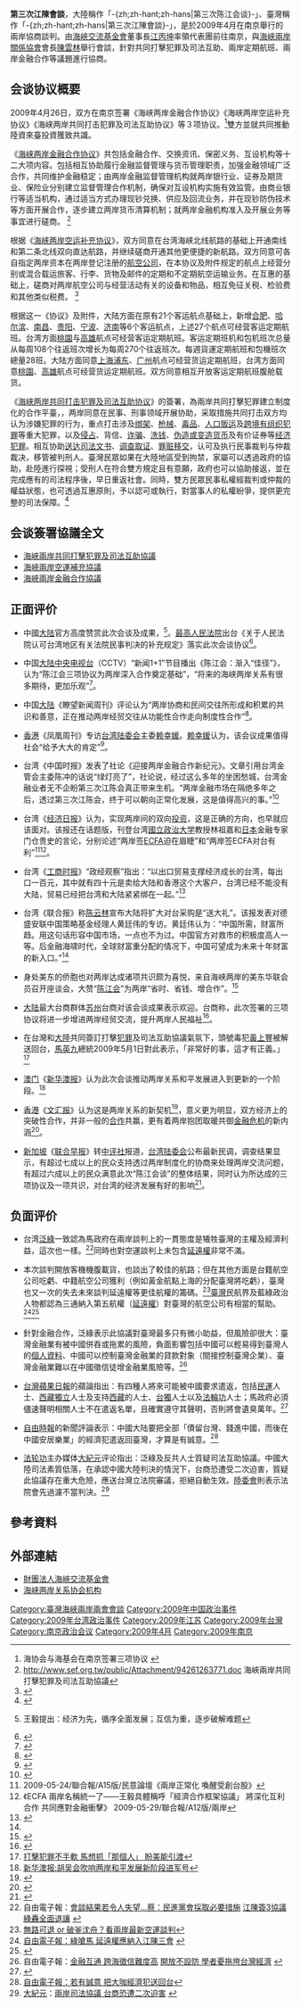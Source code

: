 {{noteTA
|T=zh-cn:第三次陈江会谈; zh-hk:第三次陳江會談; zh-tw:第三次江陳會談;
|1=zh-cn:陈江; zh-hk:陳江; zh-tw:江陳;
}}
'''第三次江陳會談'''，大陸稱作「-{zh;zh-hant;zh-hans|第三次陈江会谈}-」、臺灣稱作「-{zh;zh-hant;zh-hans|第三次江陳會談}-」，是於2009年4月在南京舉行的兩岸協商談判。由[[海峽交流基金會|海峽交流基金會]]董事長[[江丙坤|江丙坤]]率領代表團前往南京，與[[海峽兩岸關係協會|海峽兩岸關係協會]]會長[[陳雲林|陳雲林]]舉行會談，針對共同打擊犯罪及司法互助、兩岸定期航班、兩岸金融合作等議題進行協商。

== 会谈协议概要 ==
2009年4月26日，双方在南京签署《海峡两岸金融合作协议》《海峡两岸空运补充协议》《海峡两岸共同打击犯罪及司法互助协议》等３项协议。<ref> 海协会与海基会在南京签署三项协议  {{cite web |url=http://news.xinhuanet.com/newscenter/2009-04/26/content_11261021.htm |title=存档副本 |accessdate=2009-04-28 |deadurl=yes |archiveurl=https://web.archive.org/web/20090429131959/http://news.xinhuanet.com/newscenter/2009-04/26/content_11261021.htm |archivedate=2009-04-29 }}</ref>雙方並就共同推動陸資來臺投資獲致共識。

《[[海峡两岸金融合作协议|海峡两岸金融合作协议]]》共包括金融合作、交换资讯、保密义务、互设机构等十二大项内容。包括相互协助履行金融监督管理与货币管理职责，加强金融领域广泛合作，共同维护金融稳定；由两岸金融监督管理机构就两岸银行业、证券及期货业、保险业分别建立监督管理合作机制，确保对互设机构实施有效监管。由商业银行等适当机构，通过适当方式办理现钞兑换、供应及回流业务，并在现钞防伪技术等方面开展合作，逐步建立两岸货币清算机制；就两岸金融机构准入及开展业务等事宜进行磋商。 <ref>http://www.sef.org.tw/public/Attachment/94261263771.doc {{Wayback|url=http://www.sef.org.tw/public/Attachment/94261263771.doc |date=20200430014552 }} 海峽兩岸共同打擊犯罪及司法互助協議</ref>

根据《[[海峡两岸空运补充协议|海峡两岸空运补充协议]]》，双方同意在台湾海峡北线航路的基础上开通南线和第二条北线双向直达航路，并继续磋商开通其他更便捷的新航路。双方同意可各自指定两岸资本在两岸登记注册的[[航空公司|航空公司]]，在本协议及附件规定的航点上经营分别或混合载运旅客、行李、货物及邮件的定期和不定期航空运输业务。在互惠的基础上，磋商对两岸航空公司与经营活动有关的设备和物品，相互免征关税、检验费和其他类似税费。 <ref>{{Cite web |url=http://www.sef.org.tw/public/Attachment/9426127571.doc |title=存档副本 |access-date=2009-04-26 |archive-date=2020-04-30 |archive-url=https://web.archive.org/web/20200430014631/http://www.sef.org.tw/public/Attachment/9426127571.doc |dead-url=no }}</ref>

根据这一《协议》及附件，大陆方面在原有21个客运航点基础上，新增[[合肥|合肥]]、[[哈尔滨|哈尔滨]]、[[南昌|南昌]]、[[贵阳|贵阳]]、[[宁波|宁波]]、[[济南|济南]]等6个客运航点，上述27个航点可经营客运定期航班。台湾方面[[桃園市|桃園]]与[[高雄市|高雄]]航点可经营客运定期航班。客运定期班机和包机班次总量从每周108个往返班次增长为每周270个往返班次。每週貨運定期航班和包機班次總量28班。大陆方面同意[[浦东机场|上海浦东]]、[[广州|广州]]航点可经营货运定期航班，台湾方面同意[[桃園市|桃園]]、[[高雄市|高雄]]航点可经营货运定期航班。双方同意相互开放客运定期航班腹舱载货。 

《[[海峡两岸共同打击犯罪及司法互助协议|海峡两岸共同打击犯罪及司法互助协议]]》的簽署，為兩岸共同打擊犯罪建立制度化的合作平臺，，两岸同意在民事、刑事领域开展协助，采取措施共同打击双方均认为涉嫌犯罪的行为，重点打击涉及[[绑架|绑架]]、[[枪械|枪械]]、[[毒品|毒品]]、[[人口贩运|人口贩运]]及[[跨境有组织犯罪|跨境有组织犯罪]]等重大犯罪，以及[[偷竊|侵占]]、背信、[[诈骗|诈骗]]、[[洗钱|洗钱]]、[[伪造或变造货币|伪造或变造货币]]及有价证券等[[经济犯罪|经济犯罪]]。相互协助[[送达司法文书|送达司法文书]]、[[调查取证|调查取证]]、[[罪赃移交|罪赃移交]]，认可及执行民事裁判与仲裁裁决，移管被判刑人。臺灣民眾如果在大陸地區受到拘禁，家屬可以透過政府的協助，赴陸進行探視；受刑人在符合雙方規定且有意願，政府也可以協助接返，並在完成應有的司法程序後，早日重返社會。同時，雙方民眾民事私權經裁判或仲裁的權益狀態，也可透過互惠原則，予以認可或執行，對當事人的私權紛爭，提供更完整的司法保障。<ref>{{Cite web |url=http://www.sef.org.tw/public/Attachment/94261272771.doc |title=存档副本 |access-date=2009-04-26 |archive-date=2020-04-30 |archive-url=https://web.archive.org/web/20200430014539/http://www.sef.org.tw/public/Attachment/94261272771.doc |dead-url=no }}</ref>

==会谈簽署協議全文==

*[http://www.sef.org.tw/public/Attachment/94261263771.doc 海峽兩岸共同打擊犯罪及司法互助協議] {{Wayback|url=http://www.sef.org.tw/public/Attachment/94261263771.doc |date=20200430014552 }}
*[http://www.sef.org.tw/public/Attachment/9426127571.doc 海峽兩岸空運補充協議] {{Wayback|url=http://www.sef.org.tw/public/Attachment/9426127571.doc |date=20200430014631 }}
*[http://www.sef.org.tw/public/Attachment/94261272771.doc 海峽兩岸金融合作協議] {{Wayback|url=http://www.sef.org.tw/public/Attachment/94261272771.doc |date=20200430014539 }}

==正面评价==
*中國[[大陆|大陆]]官方高度赞赏此次会谈及成果，<ref>{{cite web |url=http://news.xinhuanet.com/newscenter/2009-04/26/content_11261800.htm |title=存档副本 |accessdate=2009-04-28 |deadurl=yes |archiveurl=https://web.archive.org/web/20090430141552/http://news.xinhuanet.com/newscenter/2009-04/26/content_11261800.htm |archivedate=2009-04-30 }} 王毅提出：经济为先，循序全面发展；互信为重，逐步破解难题</ref>。[[中华人民共和国最高人民法院|最高人民法院]]出台《关于人民法院认可台湾地区有关法院民事判决的补充规定》落实此次会谈协议<ref>{{Cite web |url=http://news.xinmin.cn/rollnews/2009/05/13/1947214.html |title=杨毅：落实陈江会协议 最高法院明将发《补充规定》 |accessdate=2009-05-29 |archive-date=2016-03-04 |archive-url=https://web.archive.org/web/20160304194640/http://news.xinmin.cn/rollnews/2009/05/13/1947214.html |dead-url=no }}</ref>。

*中国[[大陆|大陆]][[中国中央电视台|中央电视台]]（CCTV）“新闻1+1”节目播出《陈江会：渐入“佳径”》，认为“陈江会三项协议为两岸深入合作奠定基础”，“将来的海峡两岸关系有很多期待，更加乐观”<ref>{{Cite web |url=http://news.eastday.com/c/20090428/u1a4337172.html |title=陈江会三项协议为两岸深入合作奠定基础 |accessdate=2009-05-29 |archive-date=2015-06-04 |archive-url=https://web.archive.org/web/20150604022622/http://news.eastday.com/c/20090428/u1a4337172.html |dead-url=no }}</ref>。

*中国[[大陆|大陆]]《瞭望新闻周刊》评论认为“两岸协商和民间交往所形成和积累的共识和善意，正在推动两岸经贸交往从功能性合作走向制度性合作”<ref>{{Cite web |url=http://www.zaobao.com/wencui/2009/05/liaowang090518n.shtml |title=两岸经贸迈向制度性合作 |accessdate=2009-05-29 |archive-date=2009-05-21 |archive-url=https://web.archive.org/web/20090521123549/http://www.zaobao.com/wencui/2009/05/liaowang090518n.shtml |dead-url=no }}</ref>。 

*[[香港|香港]]《凤凰周刊》专访[[台湾|台湾]][[陆委会|陆委会]]主委[[赖幸媛|赖幸媛]]。[[赖幸媛|赖幸媛]]认为，该会议成果值得社会“给予大大的肯定”<ref>{{Cite web |url=http://news.ifeng.com/opinion/meiti/ph/200905/0518_1901_1162550.shtml |title=专访台湾陆委会主委赖幸媛 |accessdate=2009-05-29 |archive-date=2009-05-22 |archive-url=https://web.archive.org/web/20090522024520/http://news.ifeng.com/opinion/meiti/ph/200905/0518_1901_1162550.shtml |dead-url=no }}</ref>。

*台湾《中国时报》发表了社论《迎接两岸金融合作新纪元》。文章引用台湾金管会主委陈冲的话说“绿灯亮了”，社论说，经过这么多年的坐困愁城，台湾金融业者无不企盼第三次江陈会真正带来生机。“两岸金融市场在隔绝多年之后，透过第三次江陈会，终于可以朝向正常化发展，这是值得高兴的事。”<ref>{{Cite web |url=http://gb.chinareviewnews.com/doc/1009/5/3/1/100953108.html?coluid=5&kindid=22&docid=100953108&mdate=0427091735 |title=中时：迎接两岸金融合作新纪元 |accessdate=2009-05-29 |archive-date=2016-03-05 |archive-url=https://web.archive.org/web/20160305142129/http://gb.chinareviewnews.com/doc/1009/5/3/1/100953108.html?coluid=5&kindid=22&docid=100953108&mdate=0427091735 |dead-url=no }}</ref> 

*台湾《[[经济日报|经济日报]]》认为，实现两岸间的双向[[投资|投资]]，这是正确的方向，也早就应该面对。该报还在话题版，刊登台湾[[國立政治大学|國立政治大学]]教授林祖嘉和[[日本|日本]]金融专家门仓贵史的言论，分别论述“两岸签[[ECFA|ECFA]]迫在眉睫”和“两岸签ECFA对台有利”<ref name="#1">2009-05-24/聯合報/A15版/民意論壇《兩岸正常化 喚醒受創台股》</ref><ref>《ECFA 兩岸名稱統一了——王毅具體稱呼「經濟合作框架協議」 將深化互利合作 共同應對金融衝擊》 2009-05-29/聯合報/A12版/兩岸</ref>。 

*台湾《[[工商时报|工商时报]]》“政经观察”指出：“以出口贸易支撑经济成长的台湾，每出口一百元，其中就有四十元是卖给大陆和香港这个大客户，台湾已经不能没有大陆，贸易已经把台湾和大陆紧紧绑在一起。”<ref>{{Cite web |url=http://www.chinanews.com.cn/tw/ztjz/news/2009/04-27/1665940.shtml |title=台湾舆论积极评价第三次“陈江会谈”成果 |accessdate=2009-05-29 |archive-date=2009-04-30 |archive-url=https://web.archive.org/web/20090430071854/http://www.chinanews.com.cn/tw/ztjz/news/2009/04-27/1665940.shtml |dead-url=no }}</ref>

*台湾《联合报》称[[陈云林|陈云林]]宣布大陆将扩大对台采购是“送大礼”。该报发表对德盛安联中国策略基金经理人黄廷伟的专访。黄廷伟认为：“中国所需，财富所趋。用这句话形容中国市场，一点也不为过。中国官方对救市的积极度高人一等。后金融海啸时代，全球财富重分配的情况下，中国可望成为未来十年财富的新入口。”<ref name="#1"/>

*身处美东的侨胞也对两岸达成诸项共识颇为喜悦，来自海峡两岸的美东华联会员召开座谈会，大赞“[[陈江会|陈江会]]”为两岸“省时、省钱、增合作”。<ref>{{Cite web |url=http://news.sohu.com/20090430/n263704806.shtml |title=美东侨胞赞陈江会为两岸“省时省钱增合作” |accessdate=2009-05-29 |archive-date=2016-03-04 |archive-url=https://web.archive.org/web/20160304201244/http://news.sohu.com/20090430/n263704806.shtml |dead-url=no }}</ref>

*[[大陆|大陆]]最大台商群体[[苏州|苏州]]台商对该会谈成果表示欢迎。台商称，此次签署的三项协议将进一步增进两岸经贸交流，提升两岸人民福祉<ref>{{Cite web |url=http://news.sohu.com/20090430/n263699130.shtml |title=苏州台商：第三次“陈江会”提升两岸人民福祉 |accessdate=2009-05-29 |archive-date=2016-11-14 |archive-url=https://web.archive.org/web/20161114060653/http://news.sohu.com/20090430/n263699130.shtml |dead-url=no }}</ref>。

*在台灣和[[大陸|大陸]]共同簽訂打擊[[犯罪|犯罪]]及司法互助協議氣氛下，頭號毒犯[[黃上豐|黃上豐]]被解送回台，[[馬英九|馬英九]]總統2009年5月1日對此表示，「非常好的事，這才有正義。」 <ref>[http://times.hinet.net/times/article.do?newsid=2119117&option=politics&isGraphArticle=true 打擊犯罪不手軟 馬想抓「那個人」 盼美能引渡]{{Dead link|date=2019年11月 |bot=InternetArchiveBot |fix-attempted=yes }}</ref>

*[[澳门|澳门]]《[[新华澳报|新华澳报]]》认为此次会谈推动两岸关系和平发展进入到更新的一个阶段。<ref>[http://news.china.com.cn/chinanet/07news/china.cgi?docid=4468872753898943247,5572199985452679664,9710683094185414506,6053526316817207874,0&server=202.108.4.92&port=6666 新华澳报:胡吴会吹响两岸和平发展新阶段进军号]</ref>

*[[香港|香港]]《[[文汇报_(香港)|文汇报]]》认为这是两岸关系的新契机<ref>{{Cite web |url=http://paper.wenweipo.com/2009/04/29/PL0904290008.htm |title=两岸关系的新契机 |accessdate=2009-05-29 |archive-date=2009-05-05 |archive-url=https://web.archive.org/web/20090505054744/http://paper.wenweipo.com/2009/04/29/PL0904290008.htm |dead-url=no }}</ref>，意义更为明显，双方经济上的突破性合作，并非一般的[[合作|合作]]共赢，更有着两岸抱团取暖共御[[金融危机|金融危机]]的新内涵<ref>{{Cite web |url=http://paper.wenweipo.com/2009/04/28/PL0904280004.htm |title=两岸抱团取暖实现双赢 |accessdate=2009-05-29 |archive-date=2009-05-03 |archive-url=https://web.archive.org/web/20090503040147/http://paper.wenweipo.com/2009/04/28/PL0904280004.htm |dead-url=no }}</ref>。

*[[新加坡|新加坡]]《[[联合早报|联合早报]]》转[[中评社|中评社]]报道，[[台湾|台湾]][[陆委会|陆委会]]公布最新民调，调查结果显示，有超过七成以上的民众支持透过两岸制度化的协商来处理两岸交流问题，有超过六成以上的民众满意此次“陈江会谈”的整体结果，同时认为所达成的三项协议及一项共识，对台湾的经济发展有好的影响<ref>{{Cite web |url=http://www.zaobao.com/wencui/2009/05/taiwan090505n.shtml |title=陆委会民调：逾六成民众肯定“陈江会” |accessdate=2009-05-29 |archive-date=2009-06-07 |archive-url=https://web.archive.org/web/20090607180446/http://www.zaobao.com/wencui/2009/05/taiwan090505n.shtml |dead-url=no }}</ref>。

==负面评价==
*台湾[[泛綠|泛綠]]一致認為馬政府在兩岸談判上的一貫態度是犧牲臺灣的主權及經濟利益，這次也一樣。<ref>自由電子報：[http://www.libertytimes.com.tw/2009/new/apr/26/today-fo2-2.htm 會談結果若令人失望…蔡：民進黨會採取必要措施] {{Wayback|url=http://www.libertytimes.com.tw/2009/new/apr/26/today-fo2-2.htm |date=20090428073221 }} [http://www.libertytimes.com.tw/2009/new/apr/27/today-t1.htm 江陳簽3協議 綠轟全面退讓] {{Wayback|url=http://www.libertytimes.com.tw/2009/new/apr/27/today-t1.htm |date=20090428110421 }}</ref>同時也對空運談判上未包含[[航權|延遠權]]非常不滿。

*本次談判開放客機機腹載貨，也談出了較佳的航路；但在其他方面是台籍航空公司吃虧、中籍航空公司獲利（例如黃金航點上海的分配臺灣將吃虧），臺灣也又一次的失去未來談判延遠權等更佳航權的籌碼。<ref>[http://www.wretch.cc/blog/fabg/9240184 無路可退 or 破釜沈舟？看兩岸最新空運談判]</ref>[[臺灣|臺灣]]民航界及藍綠政治人物都認為三通納入第五航權（[[延遠權|延遠權]]）對臺灣的航空公司有相當的幫助。<ref>[http://www.libertytimes.com.tw/2009/new/apr/23/today-fo2.htm 自由電子報：綠嗆馬 延遠權應納入江陳三會] {{webarchive|url=https://web.archive.org/web/20090426051553/http://www.libertytimes.com.tw/2009/new/apr/23/today-fo2.htm |date=2009-04-26 }}</ref><ref>{{Cite web |url=http://udn.com/NEWS/MAINLAND/MAIN1/4859666.shtml |title=聯合報：王金平力陳 延遠權應納江陳三會 |accessdate=2009-04-27 |archive-date=2009-04-23 |archive-url=https://web.archive.org/web/20090423084553/http://udn.com/NEWS/MAINLAND/MAIN1/4859666.shtml |dead-url=no }}</ref>

*針對金融合作，泛綠表示此協議對臺灣最多只有微小助益，但風險卻很大：臺灣金融業有被中國併吞或拖累的風險，負面影響包括中國可以輕易得到臺灣人的[[隱私權|個人資料]]、中國可以控制臺灣金融業的貸款對象（間接控制臺灣企業）、臺灣金融業難以在中國徵信徒增金融業風險等。<ref>自由電子報：[http://www.libertytimes.com.tw/2009/new/apr/27/today-fo5.htm 金融互通 跨海徵信難度高] {{Wayback|url=http://www.libertytimes.com.tw/2009/new/apr/27/today-fo5.htm |date=20090428110400 }} [http://www.libertytimes.com.tw/2009/new/apr/27/today-fo5-2.htm 開放不設防 學者憂拖垮台灣經濟] {{Wayback|url=http://www.libertytimes.com.tw/2009/new/apr/27/today-fo5-2.htm |date=20090428135259 }}</ref>

*[[台灣蘋果日報|台灣蘋果日報]]的蘋論指出：有四種人將來可能被中國要求遣返，包括[[民運|民運]]人士、[[西藏獨立|西藏獨立]]人士及支持[[西藏|西藏]]的人士、[[台獨|台獨]]人士以及[[法輪功|法輪功]]人士；馬政府必須儘速聲明相關人士不在遣返名單，且確實遵守其聲明，否則將會遺臭萬年。<ref>{{Cite web |url=http://tw.nextmedia.com/applenews/article/art_id/31583180/IssueID/20090428 |title=蘋論：協議裡違反民主的魔鬼 |access-date=2009-05-17 |archive-url=https://web.archive.org/web/20090527063956/http://tw.nextmedia.com/applenews/article/art_id/31583180/IssueID/20090428 |archive-date=2009-05-27 |dead-url=yes }}</ref>

*[[自由時報|自由時報]]的新聞評論表示：中國大陆要把全部「債留台灣、錢進中國，而後在中國安居樂業」的經濟犯遣返回臺灣，才算是有誠意。<ref>[http://www.libertytimes.com.tw/2009/new/apr/27/today-p2-3.htm 自由電子報：若有誠意 把大咖經濟犯送回台]</ref>

*[[法轮功|法轮功]]主办媒体[[大紀元|大紀元]]评论指出：泛綠及反共人士質疑司法互助協議。中國大陸司法素質低落，在承認中國大陸判決的情況下，台商恐遭受二次迫害，質疑此協議存在重大危險，應送台灣立法院審議，拒絕自動生效。[[陸委會|陸委會]]則表示法院會先過濾不當判決。<ref>[[大紀元|大紀元]]：[http://epochtimes.com/b5/9/5/13/n2525410.htm 兩岸司法協議 台商恐遭二次迫害] {{Wayback|url=http://epochtimes.com/b5/9/5/13/n2525410.htm |date=20090516231011 }}</ref>

==參考資料==
{{reflist|2}}

==外部連結==
*[http://www.sef.org.tw/ 財團法人海峽交流基金會] {{Wayback|url=http://www.sef.org.tw/ |date=20041020044031 }}
*[https://web.archive.org/web/20090630021920/http://www.gwytb.gov.cn/hx/hxjg.htm 海峡两岸关系协会机构]

{{江陳會談}}

[[Category:臺灣海峽兩岸兩會會談|Category:臺灣海峽兩岸兩會會談]]
[[Category:2009年中国政治事件|Category:2009年中国政治事件]]
[[Category:2009年台湾政治事件|Category:2009年台湾政治事件]]
[[Category:2009年江苏|Category:2009年江苏]]
[[Category:2009年台灣|Category:2009年台灣]]
[[Category:南京政治会议|Category:南京政治会议]]
[[Category:2009年4月|Category:2009年4月]]
[[Category:2009年南京|Category:2009年南京]]